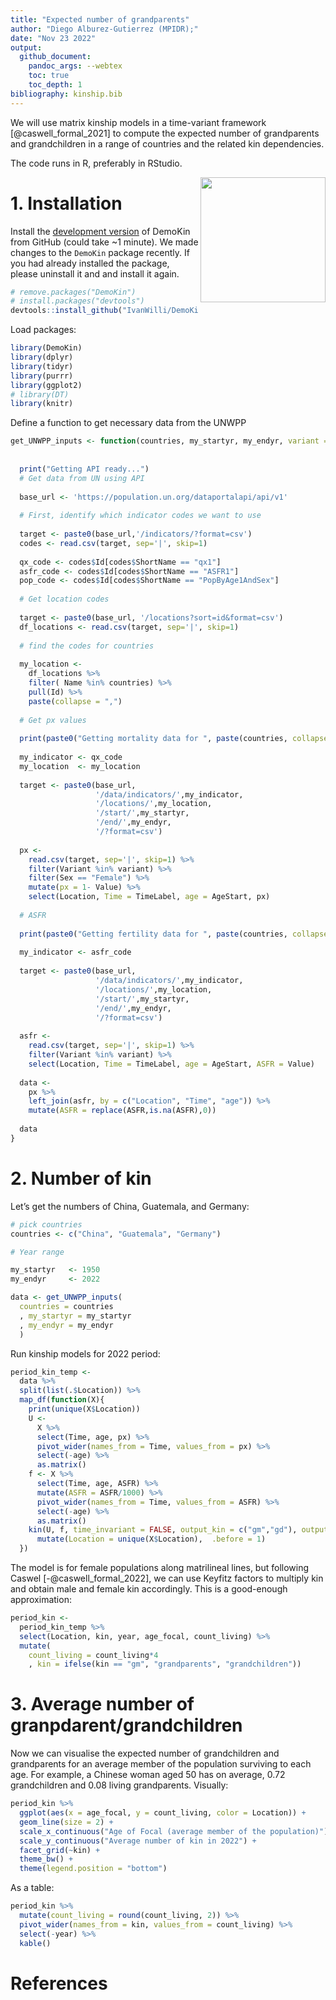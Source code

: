 ```yaml
---
title: "Expected number of grandparents"
author: "Diego Alburez-Gutierrez (MPIDR);" 
date: "Nov 23 2022"
output:
  github_document:
    pandoc_args: --webtex
    toc: true
    toc_depth: 1
bibliography: kinship.bib
---
```


We will use matrix kinship models in a time-variant framework [@caswell_formal_2021] to compute the expected number of grandparents and grandchildren in a range of countries and the related kin dependencies. 

The code runs in R, preferably in RStudio.

<img src="DemoKin-Logo.png" align="right" width="200" />

# 1. Installation

Install the [development version](https://github.com/IvanWilli/DemoKin) of DemoKin from GitHub (could take ~1 minute). We made changes to the `DemoKin` package recently. If you had already installed the package, please uninstall it and and install it again.

```r
# remove.packages("DemoKin")
# install.packages("devtools")
devtools::install_github("IvanWilli/DemoKin", build_vignettes = TRUE)
```

Load packages: 

```r
library(DemoKin)
library(dplyr)
library(tidyr)
library(purrr)
library(ggplot2)
# library(DT)
library(knitr)
```

Define a function to get necessary data from the UNWPP

```r
get_UNWPP_inputs <- function(countries, my_startyr, my_endyr, variant = "Median"){
  
  
  print("Getting API ready...")
  # Get data from UN using API
  
  base_url <- 'https://population.un.org/dataportalapi/api/v1'
  
  # First, identify which indicator codes we want to use
  
  target <- paste0(base_url,'/indicators/?format=csv')
  codes <- read.csv(target, sep='|', skip=1) 
  
  qx_code <- codes$Id[codes$ShortName == "qx1"]
  asfr_code <- codes$Id[codes$ShortName == "ASFR1"]
  pop_code <- codes$Id[codes$ShortName == "PopByAge1AndSex"]
  
  # Get location codes
  
  target <- paste0(base_url, '/locations?sort=id&format=csv')
  df_locations <- read.csv(target, sep='|', skip=1)
  
  # find the codes for countries
  
  my_location <- 
    df_locations %>% 
    filter( Name %in% countries) %>% 
    pull(Id) %>% 
    paste(collapse = ",")
  
  # Get px values
  
  print(paste0("Getting mortality data for ", paste(countries, collapse = ", ")))
  
  my_indicator <- qx_code
  my_location  <- my_location
  
  target <- paste0(base_url,
                   '/data/indicators/',my_indicator,
                   '/locations/',my_location,
                   '/start/',my_startyr,
                   '/end/',my_endyr,
                   '/?format=csv')
  
  px <- 
    read.csv(target, sep='|', skip=1) %>% 
    filter(Variant %in% variant) %>% 
    filter(Sex == "Female") %>% 
    mutate(px = 1- Value) %>% 
    select(Location, Time = TimeLabel, age = AgeStart, px)
  
  # ASFR
  
  print(paste0("Getting fertility data for ", paste(countries, collapse = ", ")))
  
  my_indicator <- asfr_code
  
  target <- paste0(base_url,
                   '/data/indicators/',my_indicator,
                   '/locations/',my_location,
                   '/start/',my_startyr,
                   '/end/',my_endyr,
                   '/?format=csv')
  
  asfr <- 
    read.csv(target, sep='|', skip=1) %>% 
    filter(Variant %in% variant) %>% 
    select(Location, Time = TimeLabel, age = AgeStart, ASFR = Value)
  
  data <- 
    px %>% 
    left_join(asfr, by = c("Location", "Time", "age")) %>% 
    mutate(ASFR = replace(ASFR,is.na(ASFR),0)) 
  
  data
}

```

# 2. Number of kin

Let's get the numbers of China, Guatemala, and Germany:

```r

# pick countries
countries <- c("China", "Guatemala", "Germany")

# Year range

my_startyr   <- 1950
my_endyr     <- 2022

data <- get_UNWPP_inputs(
  countries = countries
  , my_startyr = my_startyr
  , my_endyr = my_endyr
  )

```

Run kinship models for 2022 period:

```r

period_kin_temp <- 
  data %>%
  split(list(.$Location)) %>%
  map_df(function(X){
    print(unique(X$Location))
    U <-
      X %>%
      select(Time, age, px) %>%
      pivot_wider(names_from = Time, values_from = px) %>%
      select(-age) %>% 
      as.matrix()
    f <- X %>%
      select(Time, age, ASFR) %>%
      mutate(ASFR = ASFR/1000) %>% 
      pivot_wider(names_from = Time, values_from = ASFR) %>%
      select(-age) %>% 
      as.matrix()
    kin(U, f, time_invariant = FALSE, output_kin = c("gm","gd"), output_period = 2022)$kin_summary %>%
      mutate(Location = unique(X$Location),  .before = 1)
  })


```

 The model is for female populations along matrilineal lines, but following Caswel [-@caswell_formal_2022], we can use Keyfitz factors to multiply kin and obtain male and female kin accordingly. This is a good-enough approximation:

```r

period_kin <- 
  period_kin_temp %>% 
  select(Location, kin, year, age_focal, count_living) %>% 
  mutate(
    count_living = count_living*4
    , kin = ifelse(kin == "gm", "grandparents", "grandchildren"))

```

# 3. Average number of granpdarent/grandchildren

Now we can visualise the expected number of grandchildren and grandparents for an average member of the population surviving to each age. For example, a Chinese woman aged 50 has on average, 0.72 grandchildren and 0.08 living grandparents. Visually:

```r
period_kin %>% 
  ggplot(aes(x = age_focal, y = count_living, color = Location)) +
  geom_line(size = 2) + 
  scale_x_continuous("Age of Focal (average member of the population)") +
  scale_y_continuous("Average number of kin in 2022") +
  facet_grid(~kin) + 
  theme_bw() +
  theme(legend.position = "bottom")
```

As a table:

```r
period_kin %>% 
  mutate(count_living = round(count_living, 2)) %>% 
  pivot_wider(names_from = kin, values_from = count_living) %>% 
  select(-year) %>% 
  kable()
```

# References